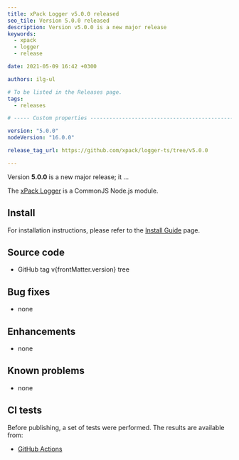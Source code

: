 ```yaml
---
title: xPack Logger v5.0.0 released
seo_tile: Version 5.0.0 released
description: Version v5.0.0 is a new major release
keywords:
  - xpack
  - logger
  - release

date: 2021-05-09 16:42 +0300

authors: ilg-ul

# To be listed in the Releases page.
tags:
  - releases

# ----- Custom properties -----------------------------------------------------

version: "5.0.0"
nodeVersion: "16.0.0"

release_tag_url: https://github.com/xpack/logger-ts/tree/v5.0.0

---
```




Version **5.0.0** is a new major release; it ...

<!-- truncate -->

<PageMetadata title={frontMatter.seo_title} />

The [xPack Logger](https://xpack.github.io/logger-ts/)
is a CommonJS Node.js module.

<Prerequisites nodeVersion={frontMatter.nodeVersion}/>

## Install

For installation instructions, please refer to the
[Install Guide](/docs/install/)
page.

## Source code

- <Link to={frontMatter.release_tag_url}>GitHub tag v{frontMatter.version} tree</Link>

## Bug fixes

- none

## Enhancements

- none

## Known problems

- none

## CI tests

Before publishing, a set of tests were performed.
The results are available from:

- [GitHub Actions](https://github.com/xpack/logger-ts/actions)

<DownloadAnalytics />

